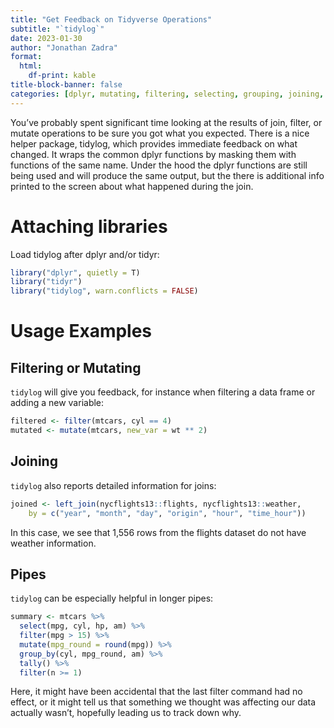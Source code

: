 ```yaml
---
title: "Get Feedback on Tidyverse Operations"
subtitle: "`tidylog`"
date: 2023-01-30
author: "Jonathan Zadra"
format:
  html:
    df-print: kable
title-block-banner: false
categories: [dplyr, mutating, filtering, selecting, grouping, joining, tidyr, tidyverse, logging, interactive helpers]
---
```


You've probably spent significant time looking at the results of join, filter, or mutate operations to be sure you got what you expected. There is a nice helper package, tidylog, which provides immediate feedback on what changed. It wraps the common dplyr functions by masking them with functions of the same name. Under the hood the dplyr functions are still being used and will produce the same output, but the there is additional info printed to the screen about what happened during the join.

# Attaching libraries

Load tidylog after dplyr and/or tidyr:

```r
library("dplyr", quietly = T)
library("tidyr")
library("tidylog", warn.conflicts = FALSE)
```

# Usage Examples

## Filtering or Mutating

`tidylog` will give you feedback, for instance when filtering a data frame or adding a new variable:

```r
filtered <- filter(mtcars, cyl == 4)
mutated <- mutate(mtcars, new_var = wt ** 2)
```

## Joining

`tidylog` also reports detailed information for joins:

```r
joined <- left_join(nycflights13::flights, nycflights13::weather,
    by = c("year", "month", "day", "origin", "hour", "time_hour"))
```

In this case, we see that 1,556 rows from the flights dataset do not have weather information.

## Pipes

`tidylog` can be especially helpful in longer pipes:

```r
summary <- mtcars %>%
  select(mpg, cyl, hp, am) %>%
  filter(mpg > 15) %>%
  mutate(mpg_round = round(mpg)) %>%
  group_by(cyl, mpg_round, am) %>%
  tally() %>%
  filter(n >= 1)
```

Here, it might have been accidental that the last filter command had no effect, or it might tell us that something we thought was affecting our data actually wasn't, hopefully leading us to track down why.
